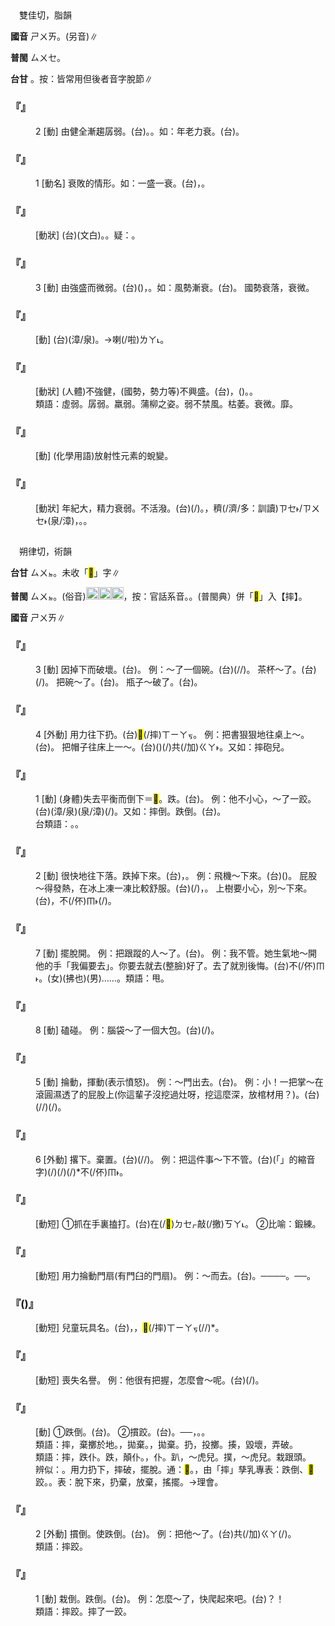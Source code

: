 
=={{ruby|衰|ㄕㄨㄞ}}==

　雙佳切，脂韻

'''國音''' <rt>ㄕㄨㄞ</rt>。(另音){{ruby|(文)|ㄙㄨㄟ}}∥

'''普閩''' <rt>ㄙㄨㆤ</rt>。

'''台甘''' {{ruby|(文)|ㄙㄨㆤ}}{{ruby|、|ㄙㄨㄧ}}。按：皆常用但後者音字脫節∥

    

==='''『{{ruby|衰|ㄕㄨㄞ}}』'''===
:2  [動] 由健全漸趨孱弱。(台){{ruby|衰|ㄙㄨㆤ}}{{ruby|<mark>&#xffb4e;</mark>|ㆠㄞˋ}}{{ruby|去|ㄎㄧ˪}}。{{ruby|較|ㄎㄚㆷ}}{{ruby|無|ㆠㄜˊ}}{{ruby|力|ㄌㄚㆵ ͘}}{{ruby|去|ㄎㄧ˪}}。如：年老力衰。(台){{ruby|食|ㄐㄧㄚㆷ ͘}}{{ruby|老|ㄌㄠ˫}}{{ruby|衰|ㄙㄨㆤ}}{{ruby|弱|ㄌㄧㆦㆶ ͘}}{{ruby|較|ㄎㄚㆷ}}{{ruby|荏|ㄌㆰˋ}}{{ruby|去|ㄎㄧ˪}}。
    

==='''『{{ruby|衰|ㄕㄨㄞ}}』'''===
:1  [動名] 衰敗的情形。如：一盛一衰。(台){{ruby|有|ㄨ˫}}{{ruby|當|ㄉㄤ}}{{ruby|時|ㄒㄧˊ}}{{ruby|仔|ㄚ}}{{ruby|昌|ㄑㄧㆲ}}{{ruby|盛|ㄒㄧㄥ˫}}，{{ruby|有|ㄨ˫}}{{ruby|當|ㄉㄤ}}{{ruby|時|ㄒㄧˊ}}{{ruby|仔|ㄚ}}{{ruby|衰|ㄙㄨㆤ}}{{ruby|敗|ㄅㄞ˫}}。
    

==='''『{{ruby|衰|ㄕㄨㄞ}}{{ruby|敗|ㄅㄞˋ}}』'''===
: [動狀] (台){{ruby|衰|ㄙㄨㆤ}}{{ruby|敗|ㄅㄞ˫}}(文白)。{{ruby|較|ㄎㄚㆷ}}{{ruby|衰|ㄙㄨㆤ}}{{ruby|<mark>&#xffb4e;</mark>|ㆠㄞˋ}}{{ruby|去|ㄎㄧ˪}}。疑：{{ruby|敗|ㄅㄞ˫}}{{ruby|→|ㆠㄞˋ}}。
    

==='''『{{ruby|衰|ㄕㄨㄞ}}』'''===
:3  [動] 由強盛而微弱。(台)({{ruby|國|ㄍㆦㆶ}}{{ruby|勢|ㄙㆤ˪}}{{ruby|或|ㄧㄚㆷ ͘}}{{ruby|勢|ㄙㆤ˪}}{{ruby|力|ㄌㄧㆤㆶ ͘}}{{ruby|等|ㄉㄧㄥˋ}}){{ruby|由|ㄧㄨˊ}}{{ruby|強|ㄍㄧㆲˊ}}{{ruby|大|ㄉㄞ˫/ㄉㄨㄚ˫}}{{ruby|轉|ㄗㄨㄢˋ}}{{ruby|虛|ㄏㄧ}}，{{ruby|無|ㆠㄜˊ}}{{ruby|力|ㄌㄚㆵ ͘}}{{ruby|無|ㆠㄜˊ}}{{ruby|勢|ㄙㆤ˪}}{{ruby|去|ㄎㄧ˪}}。如：風勢漸衰。(台){{ruby|風|ㄏㆲ}}{{ruby|力|ㄌㄚㆵ ͘}}{{ruby|較|ㄎㄚㆷ}}{{ruby|細|ㄙㆤ˪/ㄙㄨㆤ˪}}{{ruby|去|ㄎㄧ˪}}。 國勢衰落，衰微。
    

==='''『{{ruby|衰|ㄕㄨㄞ}}{{ruby|朽|ㄒㄧㄡˇ}}』'''===
: [動] (台){{ruby|人|ㄌㄤˊ}}{{ruby|衰|ㄙㄨㆤ}}{{ruby|弱|ㄌㄧㆦㆶ ͘}}{{ruby|若|ㄋㄚˋ}}{{ruby|像|ㄑㄧㆧ˫/ㄑㄧㆫ˫}}(漳/泉){{ruby|木|ㆠㆦㆶ ͘}}{{ruby|材|ㄗㄞˊ}}{{ruby|腐|ㄏㄨˋ}}{{ruby|敗|ㄅㄞ˫}}。→{{ruby|老|ㄌㄠ˫}}喇(/啦)<rt>ㄌㄚ˪</rt>{{ruby|無|ㆠㄜˊ}}{{ruby|路|ㄌㆦ˫}}{{ruby|用|ㄧㆲ˫}}{{ruby|去|ㄎㄧ˪}}。
    

==='''『{{ruby|衰|ㄕㄨㄞ}}{{ruby|弱|ㄖㄨㄛˋ}}』'''===
: [動狀] (人體)不強健，(國勢，勢力等)不興盛。(台){{ruby|身|ㄒㄧㄥ}}{{ruby|軀|ㄎㄨ}}{{ruby|無|ㆠㄜˊ}}{{ruby|勇|ㄧㆲˋ}}，{{ruby|國|ㄍㆦㆶ}}{{ruby|勢|ㄙㆤ˪}}{{ruby|無|ㆠㄜˊ}}{{ruby|旺|ㆲ˫}}({{ruby|盛|ㄒㄧㄥ˫}})。{{ruby|無|ㆠㄜˊ}}{{ruby|興|ㄏㄧㄥ}}。
:類語：虛弱。孱弱。羸弱。蒲柳之姿。弱不禁風。枯萎。衰微。{{ruby|靡|ㄇㄧˇ}}靡。
:
    

==='''『{{ruby|衰|ㄕㄨㄞ}}{{ruby|變|ㄅㄧㄢˋ}}』'''===
: [動] (化學用語)放射性元素的蛻變。
    

==='''『{{ruby|衰|ㄕㄨㄞ}}{{ruby|老|ㄌㄠˇ}}』'''===
: [動狀] 年紀大，精力衰弱。不活潑。(台){{ruby|衰|ㄙㄨㆤ}}{{ruby|老|ㄌㄜˋ}}(/{{ruby|老|ㄋㆦˋ}})。{{ruby|食|ㄐㄧㄚㆷ ͘}}{{ruby|老|ㄌㄠ˫}}{{ruby|無|ㆠㄜˊ}}{{ruby|力|ㄌㄚㆵ ͘}}{{ruby|去|ㄎㄧ˪}}，{{ruby|歲|ㄏㄨㆤ˪/ㄏㆤ˪}}{{ruby|頭|ㄊㄠˊ}}穧(/濟/多：訓讀)<rt>ㄗㆤ˫/ㄗㄨㆤ˫</rt>(泉/漳)，{{ruby|較|ㄎㄚㆷ}}{{ruby|無|ㆠㄜˊ}}{{ruby|氣|ㄎㄨㄧ˪}}{{ruby|力|ㄌㄚㆵ ͘}}{{ruby|去|ㄎㄧ˪}}。{{ruby|年|ㄋㄧˊ}}{{ruby|老|ㄌㄠ˫}}{{ruby|荏|ㄌㆰˋ}}{{ruby|弱|ㄌㄧㆦㆶ ͘/ㆢㄧㆦㆶ ͘}}。
    

=={{ruby|摔|ㄕㄨㄞ}}==

　朔律切，術韻

'''台甘''' <rt>ㄙㄨㆵ</rt>。未收「<mark>&#xf99d4;</mark>」字∥

'''普閩''' <rt>ㄙㄨㆵ</rt>。(俗音)[[File:fa5c.png|20px]][[File:fa7a.png|20px]][[File:fa67.png|20px]]，按：官話系音。{{ruby| |ㄒㄧㄚㆶ}}。(普閩典）併「<mark>&#xf99d4;</mark>」入【摔】。

'''國音''' <rt>ㄕㄨㄞ</rt>∥

    

==='''『{{ruby|摔|ㄕㄨㄞ}}』'''===
:3  [動] 因掉下而破壞。(台){{ruby|扑|ㄆㄚㆷ}}{{ruby|加|ㄍㄚ}}{{ruby|落|ㄌㄜㆷ ͘}}{{ruby|→|ㄌㄠㆷ ͘}}{{ruby|破|ㄆㄨㄚ˪}}{{ruby|去|ㄎㄧ˪}}。 例：～了一個碗。(台){{ruby|摔|ㄒㄧㄚㆶ}}(/{{ruby|摃|ㄍㆲ˪}}/{{ruby|<mark>&#xffad2;</mark>|ㄌㆲ˪}}){{ruby|破|ㄆㄨㄚ˪}}{{ruby|一|ㄐㄧㆵ ͘}}{{ruby|塊|ㄉㆤ˪}}{{ruby|碗|ㄨㆩˋ}}。 茶杯～了。(台){{ruby|茶|ㄉㆤˊ}}{{ruby|甌|ㄠ}}(/{{ruby|杯|ㄅㄨㆤ}}){{ruby|加|ㄍㄚ}}{{ruby|落|ㄌㄜㆷ ͘}}{{ruby|→|ㄌㄠㆷ ͘}}{{ruby|破|ㄆㄨㄚ˪}}{{ruby|去|ㄎㄧ˪}}。 把碗～了。(台){{ruby|<mark>&#xffad2;</mark>|ㄌㆲ˪}}{{ruby|破|ㄆㄨㄚ˪}}{{ruby|碗|ㄨㆩˋ}}。 瓶子～破了。(台){{ruby|矸|ㄍㄢ}}{{ruby|仔|ㄚ}}{{ruby|<mark>&#xffad2;</mark>|ㄌㆲ˪}}{{ruby|破|ㄆㄨㄚ˪}}{{ruby|去|ㄎㄧ˪}}。
    

==='''『{{ruby|摔|ㄕㄨㄞ}}』'''===
:4  [外動] 用力往下扔。(台){{ruby|出|ㄘㄨㆵ}}{{ruby|力|ㄌㄚㆵ ͘}}<mark>&#xffa58;</mark>(/摔)<rt>ㄒㄧㄚㆶ</rt>{{ruby|落|ㄌㄜㆷ ͘}}{{ruby|去|·ㄎㄧ˪}}。 例：把書狠狠地往桌上～。(台){{ruby|恨|ㆣㄧㄣ˫}}{{ruby|神|ㄒㄧㄣˊ}}{{ruby|冊|ㄘㆤㆷ}}{{ruby|煞|ㄙㄨㄚㆷ}}{{ruby|拼|ㄅㄧㆩ˪}}{{ruby|落|ㄌㄜㆷ ͘}}{{ruby|去|·ㄎㄧ˪}}{{ruby|桌|ㄉㄜㆷ}}{{ruby|頂|ㄉㄧㄥˋ}}。 把帽子往床上一～。(台)({{ruby|將|ㄐㄧㆲ}}){{ruby|帽|ㆠㄜ˫}}{{ruby|一|ㄐㄧㆵ ͘}}{{ruby|下|·ㆤ˫}}{{ruby|著|ㄉㄧㄜㆷ}}(/{{ruby|都|ㄉㄜ˫}})共(/加)<rt>ㄍㄚ˫</rt>{{ruby|摔|ㄒㄧㄚㆶ}}{{ruby|對|ㄉㄨㄧ˪}}{{ruby|床|ㄘㆭˊ}}{{ruby|頂|ㄉㄧㄥˋ}}{{ruby|落|ㄌㄜㆷ ͘}}{{ruby|去|·ㄎㄧ˪}}。又如：摔砲兒。
    

==='''『{{ruby|摔|ㄕㄨㄞ}}』'''===
:1  [動] (身體)失去平衡而倒下＝<mark>&#xf99d4;</mark>。跌。(台){{ruby|跋|ㄅㄨㄚㆷ ͘}}{{ruby|倒|ㄉㄜˋ}}。 例：他不小心，～了一跤。(台){{ruby|伊|ㄧ}}{{ruby|無|ㆠㄜˊ}}{{ruby|細|ㄙㄨㆤ˪/ㄙㆤ˪}}(漳/泉){{ruby|膩|ㄌㄧ˫/ㆢㄧ˫}}(泉/漳){{ruby|跋|ㄅㄨㄚㆷ ͘}}{{ruby|一|ㄐㄧㆵ ͘}}{{ruby|倒|ㄉㄜˋ}}(/{{ruby|摔|ㄒㄧㄚㆶ}}{{ruby|一|ㄐㄧㆵ ͘}}{{ruby|下|·ㆤ˫}})。又如：摔倒。跌倒。(台){{ruby|摔|ㄒㄧㄚㆶ}}{{ruby|倒|·ㄉㄜ˪}}。
:台類語：{{ruby|絆|ㄅㄨㆩ˪}}{{ruby|倒|ㄉㄜˋ}}。{{ruby|著|ㄉㄧㄜㆷ ͘}}{{ruby|觸|ㄉㄚㆶ}}。
:
    

==='''『{{ruby|摔|ㄕㄨㄞ}}』'''===
:2  [動] 很快地往下落。跌掉下來。(台){{ruby|跋|ㄅㄨㄚㆷ ͘}}{{ruby|落|ㄌㄜㆷ ͘}}{{ruby|來|·ㄌㄞˊ}}，{{ruby|跋|ㄅㄨㄚㆷ ͘}}{{ruby|落|ㄌㄜㆷ ͘}}{{ruby|去|·ㄎㄧ˪}}。 例：飛機～下來。(台){{ruby|飛|ㄏㄨㄧ/ㄏㄨㆤ}}({{ruby|行|ㄏㄧㄥˊ}}){{ruby|機|ㄍㄧ}}{{ruby|摔|ㄒㄧㄚㆶ}}{{ruby|落|ㄌㄜㆷ ͘}}{{ruby|來|·ㄌㄞˊ}}。 屁股～得發熱，在冰上凍一凍比較舒服。(台){{ruby|尻|ㄎㄚ}}{{ruby|川|ㄘㆭ}}{{ruby|摔|ㄒㄧㄚㆶ}}(/{{ruby|頓|ㄉㆭ˪}}){{ruby|一|ㄐㄧㆵ ͘}}{{ruby|下|·ㆤ˫}}{{ruby|燒|ㄒㄧㄜ}}{{ruby|忽|ㄏㄨㆵ}}{{ruby|忽|ㄏㄨㆵ}}，{{ruby|踮|ㄉㄧㆰ˪}}{{ruby|冰|ㄅㄧㄥ}}{{ruby|頂|ㄉㄧㄥˋ}}{{ruby|焐|ㄨ˪}}{{ruby|涼|ㄌㄧㄤˊ}}{{ruby|一|ㄐㄧㆵ ͘}}{{ruby|下|·ㆤ˫}}{{ruby|較|ㄎㄚㆷ}}{{ruby|好|ㄏㄜˋ}}。 上樹要小心，別～下來。(台){{ruby|趴|ㄅㆤㆷ}}{{ruby|樹|ㄑㄧㄨ˫}}{{ruby|仔|ㄚ}}{{ruby|著|ㄉㄧㄜㆷ ͘}}{{ruby|細|ㄙㆤ˪/ㄙㄨㆤ˪}}{{ruby|膩|ㄌㄧ˫/ㆢㄧ˫}}，不(/伓)<rt>ㆬ˫</rt>{{ruby|通|ㄊㄤ}}{{ruby|摔|ㄒㄧㄚㆶ}}(/{{ruby|跋|ㄅㄨㄚㆷ ͘}}){{ruby|落|ㄌㄜㆷ ͘}}{{ruby|來|·ㄌㄞˊ}}。
    

==='''『{{ruby|摔|ㄕㄨㄞ}}』'''===
:7  [動] 擺脫開。 例：把跟蹤的人～了。(台){{ruby|摔|ㄙㄨㆵ}}{{ruby|後|ㄠ˫}}{{ruby|跑|ㄆㄠˋ}}{{ruby|付|ㄏㆦ˫}}{{ruby|<mark>&#xf96a3;</mark>|ㄌㄧㆴ}}{{ruby|來|ㄌㄞˊ}}{{ruby|丌|ㆤ}}{{ruby|人|ㄌㄤˊ}}{{ruby|尋|ㄘㄨㆤ˫}}{{ruby|無|ㆠㄜˊ}}{{ruby|人|ㄌㄤˊ}}。 例：我不管。她生氣地～開他的手「我偏要去」。你要去就去(整臉)好了。去了就別後悔。(台){{ruby|我|ㆣㄨㄚˋ}}不(/伓)<rt>ㆬ˫</rt>{{ruby|知|ㄗㄞ}}。{{ruby|伊|ㄧ}}(女){{ruby|受|ㄒㄧㄨ˫}}{{ruby|氣|ㄎㄧ˪}}{{ruby|<mark>&#xf8e49;</mark>|ㄏㄧㄨ˪}}(拂也){{ruby|開|ㄎㄧ˪}}{{ruby|伊|ㄧ}}(男){{ruby|丌|ㆤ}}{{ruby|手|ㄑㄧㄨˋ}}……。類語：甩。
    

==='''『{{ruby|摔|ㄕㄨㄞ}}』'''===
:8  [動] 磕碰。 例：腦袋～了一個大包。(台){{ruby|頭|ㄊㄠˊ}}{{ruby|殼|ㄎㄚㆶ}}{{ruby|摃|ㄍㆲ˪}}{{ruby|一|ㄐㄧㆵ ͘}}{{ruby|下|·ㆤ˫}}(/{{ruby|癗|ㄌㄨㄧˊ}}){{ruby|成|ㄐㄧㆩˊ}}{{ruby|大|ㄉㄨㄚ˫}}{{ruby|癗|ㄌㄨㄧˊ}}。
    

==='''『{{ruby|摔|ㄕㄨㄞ}}』'''===
:5  [動] 掄動，揮動(表示憤怒)。 例：～門出去。(台){{ruby|門|ㄇㆭˊ}}{{ruby|撼|ㄎㆰ˫}}{{ruby|咧|ㄌㆤ˪}}{{ruby|做|ㄗㄨㆤ˪/ㄗㄜ˪}}{{ruby|伊|ㄧ}}{{ruby|出|ㄘㄨㆵ}}{{ruby|去|·ㄎㄧ˪}}。 例：小{{ruby|子|·ㄗˇ}}！一把掌～在滾圓濕透了的屁股上(你這輩子沒挖過灶呀，挖這麼深，放棺材用？)。(台){{ruby|一|ㄐㄧㆵ ͘}}{{ruby|下|·ㆤ˫}}{{ruby|手|ㄑㄧㄨˋ}}{{ruby|著|ㄉㄧㄜㆷ}}(/{{ruby|都|ㄉㄜ˫}}/{{ruby|就|ㄐㄧㄨ˫}}){{ruby|搧|ㄒㄧㄢ˪}}(/{{ruby|撇|ㄆㄧㄚㆵ ͘}}){{ruby|對|ㄉㄨㄧ˪}}{{ruby|圓|ㆪˊ}}{{ruby|鼓|ㄍㆦˋ}}{{ruby|流|ㄌㄠˊ}}{{ruby|汗|ㄍㄨㆩ˫}}{{ruby|丌|ㆤ}}{{ruby|尻|ㄎㄚ}}{{ruby|川|ㄘㆭ}}{{ruby|落|ㄌㄜㆷ ͘}}{{ruby|去|·ㄎㄧ˪}}。
    

==='''『{{ruby|摔|ㄕㄨㄞ}}』'''===
:6  [外動] 撂下。棄置。(台){{ruby|<mark>&#xf8e49;</mark>|ㄏㄧㄨ˪}}(/{{ruby|<mark>&#xf90e8;</mark>|ㄅㄧㆩ}}/{{ruby|<mark>&#xfa079;</mark>|ㄗㄜㆷ ͘}}){{ruby|咧|ㄌㆤ˪}}。 例：把這件事～下不管。(台){{ruby|<mark>&#xffb50;</mark>|ㄐㄧㆵ}}(「{{ruby|此|ㄐㄧˋ}}{{ruby|一|ㄐㄧㆵ ͘}}」的縮音字)(/{{ruby|此|ㄐㄧㆵ}}){{ruby|件|ㄍㄧㆩ˫}}{{ruby|載|ㄉㄞ˫}}(/{{ruby|戴|ㄉㄞ˪}}){{ruby|事|ㄐㄧ˪}}(/{{ruby|事|ㄉㄞ˫}}{{ruby|情|ㄐㄧ˪}}){{ruby|<mark>&#xf90e8;</mark>|ㄅㄧㆩ}}*{{ruby|咧|ㄌㆤ˪}}不(/伓)<rt>ㆬ˫</rt>{{ruby|插|ㄘㄚㆴ}}。
    

==='''『{{ruby|摔|ㄕㄨㄞ}}{{ruby|打|ㄉㄚˇ}}』'''===
: [動短] ①抓在手裏搕打。(台){{ruby|舉|ㆣㄧㄚㆷ ͘}}在(/<mark>&#xf9549;</mark>)<rt>ㄉㆤㆷ</rt>敲(/撽)<rt>ㄎㄚ˪</rt>。 ②比喻：鍛練。
    

==='''『{{ruby|摔|ㄕㄨㄞ}}{{ruby|門|ㄇㄣˊ}}』'''===
: [動短] 用力掄動門扇(有門臼的門扇)。 例：～而去。(台){{ruby|伊|ㄧ}}{{ruby|出|ㄘㄨㆵ}}{{ruby|大|ㄉㄨㄚ˫}}{{ruby|力|ㄌㄚㆵ ͘}}{{ruby|將|ㄐㄧㆲ}}{{ruby|門|ㄇㆭˊ}}{{ruby|<mark>&#xf9d71;</mark>|ㄎㆰ˫}}{{ruby|倚|ㄨㄚˋ}}。──{{ruby|磅|ㄅㄧㄤ˪}}{{ruby|一|ㄐㄧㆵ ͘}}{{ruby|下|·ㆤ˫}}──{{ruby|做|ㄗㄨㆤ˪/ㄗㄜ˪}}{{ruby|伊|ㄧ}}{{ruby|去|ㄎㄧ˪}}。──{{ruby|真|ㄐㄧㄣ}}{{ruby|受|ㄒㄧㄨ˫}}{{ruby|氣|ㄎㄧ˪}}。
    

==='''『{{ruby|摔|ㄕㄨㄞ}}{{ruby|砲|ㄆㄠˋ}}({{ruby|兒|ㄦ}})』'''===
: [動短] 兒童玩具名。(台){{ruby|<mark>&#xffb51;</mark>|ㆣㄧㄣˋ}}{{ruby|仔|ㄚ}}{{ruby|<mark>&#xffae6;</mark>|ㄑㄧㆵ}}{{ruby|<mark>&#xffaec;</mark>|ㄊㄜˊ}}{{ruby|物|ㄇㆭㆷ ͘/ㄇㄧㆷ ͘}}{{ruby|丌|ㆤ}}{{ruby|名|ㄇㄧㄚˊ}}，{{ruby|捲|ㄍㆭˋ}}{{ruby|紙|ㄗㄨㄚˋ}}{{ruby|包|ㄅㄠ}}{{ruby|火|ㄏㄨㆤˋ/ㄏㆤˋ}}{{ruby|藥|ㄧㄜㆷ ͘}}，<mark>&#xffa58;</mark>(/摔)<rt>ㄒㄧㄚㆶ</rt>{{ruby|落|ㄌㄜㆷ ͘}}{{ruby|去|·ㄎㄧ˪}}{{ruby|塗|ㄊㆦˊ}}{{ruby|骹|ㄎㄚ}}{{ruby|著|ㄉㄧㄜㆷ}}(/{{ruby|都|ㄉㄜ˫}}/{{ruby|就|ㄐㄧㄨ˫}}){{ruby|會|ㄨㆤ˫/ㆤ˫}}{{ruby|爆|ㄅㆦㆶ}}{{ruby|發|ㄏㄨㄚㆵ}}{{ruby|<mark>&#xf9376;</mark>|ㄅㆲ˪}}*{{ruby|大|ㄉㄨㄚ˫}}{{ruby|聲|ㄒㄧㆩ}}。
    

==='''『{{ruby|摔|ㄕㄨㄞ}}{{ruby|牌|ㄆㄞˊ}}』'''===
: [動短] 喪失名譽。 例：他很有把握，怎麼會～呢。(台){{ruby|伊|ㄧ}}{{ruby|<mark>&#xf9075;</mark>|ㄏㄧㄚㆷ}}{{ruby|恁|ㄌㄧㄣ˪}}{{ruby|有|ㄨ˫}}{{ruby|自|ㄗㄨ˫}}{{ruby|信|ㄒㄧㄣ˪}}(/{{ruby|把|ㄅㄚˋ}}{{ruby|握|ㄚㆶ}}){{ruby|那|ㄋㄚˋ}}{{ruby|會|ㄨㆤ˫/ㆤ˫}}{{ruby|扑|ㄆㄚㆷ}}{{ruby|歹|ㄆㆮˋ}}{{ruby|名|ㄇㄧㄚˊ}}{{ruby|聲|ㄒㄧㆩ}}{{ruby|咧|ㄌㆤ˪}}。
    

==='''『{{ruby|摔|ㄕㄨㄞ}}{{ruby|跤|ㄐㄧㄠ}}』'''===
: [動] ①跌倒。(台){{ruby|跋|ㄅㄨㄚㆷ ͘}}{{ruby|倒|ㄉㄜˋ}}。 ②摜跤。(台){{ruby|蹶|ㄍㄨㄚㆵ}}{{ruby|骹|ㄎㄚ}}{{ruby|相|ㄒㄧㄜ}}{{ruby|偃|ㄧㄢˋ}}。──{{ruby|競|ㄍㄧㄥ˪}}{{ruby|技|ㄍㄧˊ}}{{ruby|比|ㄅㄧˋ}}{{ruby|賽|ㄙㄞ˪}}{{ruby|力|ㄌㄚㆵ ͘}}{{ruby|草|ㄘㄠˋ}}{{ruby|丌|ㆤ}}{{ruby|一|ㄐㄧㆵ ͘}}{{ruby|種|ㄐㄧㆲˋ}}，{{ruby|遊|ㄧㄨˊ}}{{ruby|戲|ㄏㄧ˪}}{{ruby|運|ㄨㄣ˫}}{{ruby|動|ㄉㆲ˫}}。{{ruby|蹶|ㄍㄨㄚㆵ}}{{ruby|骹|ㄎㄚ}}{{ruby|相|ㄒㄧㄜ}}{{ruby|偃|ㄧㄢˋ}}。
:類語：摔，棄擲於地。{{ruby|甩|ㄕㄨㄞˇ}}，拋棄。{{ruby|撇|ㄆㄧㄝ}}，拋棄。扔，投擲。揍，毀壞，弄破。
:
:類語：摔，跌仆。跌，顛仆。{{ruby|踣|ㄅㄛˊ}}，仆。趴，～虎兒。撲，～虎兒。栽跟頭。
:
:辨似：{{ruby|摔|ㄕㄨㄞ}}。用力扔下，摔破，擺脫。通：<mark>&#xf99d4;</mark>。{{ruby|<mark>&#xf99d4;</mark>|ㄕㄨㄞ}}，由「摔」孳乳專表：跌倒、<mark>&#xf99d4;</mark>跤。{{ruby|甩|ㄕㄨㄞˇ}}。表：脫下來，扔棄，放棄，搖擺。→理會。
:
    

==='''『{{ruby|摔|ㄕㄨㄞ}}{{ruby|倒|ㄉㄠˇ}}』'''===
:2  [外動] 摜倒。使跌倒。(台){{ruby|偃|ㄧㄢˋ}}{{ruby|倒|ㄉㄜˋ}}。 例：把他～了。(台)共(/加)<rt>ㄍㄚ</rt>{{ruby|伊|ㄧ}}{{ruby|摔|ㄒㄧㄚㆶ}}{{ruby|倒|ㄉㄜˋ}}(/{{ruby|偃|ㄧㄢˋ}}{{ruby|倒|ㄉㄜˋ}}){{ruby|落|ㄌㄜㆷ ͘}}{{ruby|去|·ㄎㄧ˪}}。
:類語：摔跤。
:
    

==='''『{{ruby|摔|ㄕㄨㄞ}}{{ruby|倒|ㄉㄠˇ}}』'''===
:1  [動] 栽倒。跌倒。(台){{ruby|跋|ㄅㄨㄚㆷ ͘}}{{ruby|倒|ㄉㄜˋ}}。 例：怎麼～了，快爬起來吧。(台){{ruby|是|ㄒㄧ˫}}{{ruby|按|ㄢ˪}}{{ruby|怎|ㄗㄨㆩˋ}}{{ruby|跋|ㄅㄨㄚㆷ ͘}}{{ruby|倒|ㄉㄜˋ}}{{ruby|落|ㄌㄜㆷ ͘}}{{ruby|去|·ㄎㄧ˪}}{{ruby|咧|ㄌㆤ˪}}？{{ruby|緊|ㄍㄧㄣˋ}}{{ruby|趴|ㄅㆤㆷ}}{{ruby|起|·ㄎㄧˋ}}{{ruby|來|·ㄌㄞˊ}}{{ruby|喏|·ㄋㄚ˫}}{{ruby|/|·ㄋㆦ˫}}！
:類語：摔跤。摔了一跤。
:
    

